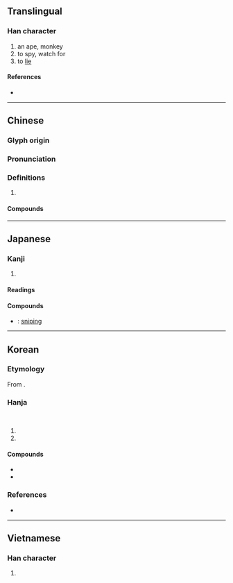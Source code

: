 {{character info}}
==Translingual==

===Han character===
{{Han char|rn=94|rad=犬|as=05|sn=8|four=47210|canj=KHBM|ids=⿰犭且}}

# an ape, monkey
# to spy, watch for
# to [[lie]]

====References====
* {{Han ref|kx=0709.140|dkj=20347|dj=1122.020|hdz=21339.080|uh=72D9|ud=29401|bh=AAAE|bd=43694}}

----

==Chinese==
{{zh-forms}}

===Glyph origin===
{{Han etym}}

===Pronunciation===
{{zh-pron
|m=jū
|c=zeoi1
|mn=qz:chir/xm:chu/zz:chi
|mc=y
|oc=y
|cat=
}}

===Definitions===
{{zh-hanzi}}

# {{rfdef|zh}}

====Compounds====
{{zh-der|狙伺|狙公|狙擊|狙殺|狙獪|狙詐|猵狙}}

----

==Japanese==

===Kanji===
{{ja-kanji|grade=c|rs=犬05}}

# {{rfdef|ja|sort=犬05}}

====Readings====
{{ja-readings
|goon=そ
|kanon=しょ
|kun=ねら-う, ねら-い
}}

====Compounds====
* {{ja-r|狙%撃|そ%げき}}: [[sniping]]

----

==Korean==

===Etymology===
From {{der|ko|ltc|-}} {{ltc-l|狙|id=1}}.

===Hanja===
{{ko-hanja-search}}
{{ko-hanja|원숭이|저}}<br>
{{ko-hanja|엿보다|엿볼|저}}

# {{hanja form of|저|[[monkey]]}}
# {{hanja form of|저|[[peek]]}}

====Compounds====
{{top2}}
* {{ko-l|저격|[[sniping]]|狙擊}}
* {{ko-l|저격수|[[sniper]]|狙擊手}}
{{bottom}}

===References===
* {{R:hanjadoc|7122}}

----

==Vietnamese==

===Han character===
{{vi-hantu|[[thư]]|rs=犬05}}

# {{rfdef|vi|sort=犬05}}